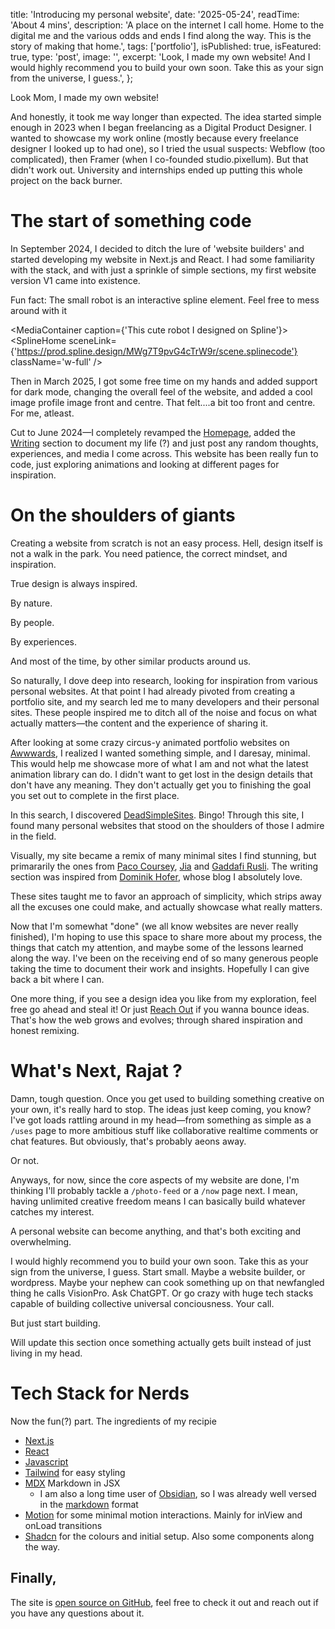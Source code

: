 
  title: 'Introducing my personal website',
  date: '2025-05-24',
  readTime: 'About 4 mins',
  description:
    'A place on the internet I call home. Home to the digital me and the various odds and ends I find along the way. This is the story of making that home.',
  tags: ['portfolio'],
  isPublished: true,
  isFeatured: true,
  type: 'post',
  image: '',
  excerpt:
    'Look, I made my own website! And I would highly recommend you to build your own soon. Take this as your sign from the universe, I guess.',
};

Look Mom, I made my own website!

And honestly, it took me way longer than expected. The idea started simple enough in 2023 when I began freelancing as a Digital Product Designer. I wanted to showcase my work online (mostly because every freelance designer I looked up to had one), so I tried the usual suspects: Webflow (too complicated), then Framer (when I co-founded studio.pixellum). But that didn't work out. University and internships ended up putting this whole project on the back burner.

# The start of something code

In September 2024, I decided to ditch the lure of 'website builders' and started developing my website in Next.js and React. I had some familiarity with the stack, and with just a sprinkle of simple sections, my first website version V1 came into existence.

<MediaContainer>
  <BlogImage src={WebsiteV1Image} alt='Version 1 of my website, Oct 2024' />
</MediaContainer>

Fun fact: The small robot is an interactive spline element. Feel free to mess around with it

<MediaContainer caption={'This cute robot I designed on Spline'}>
  <SplineHome
    sceneLink={'https://prod.spline.design/MWg7T9pvG4cTrW9r/scene.splinecode'}
    className='w-full'
  />
</MediaContainer>

Then in March 2025, I got some free time on my hands and added support for dark mode, changing the overall feel of the website, and added a cool image profile image front and centre. That felt....a bit too front and centre. For me, atleast.

<MediaContainer>
  <BlogImage src={WebsiteV2Image} alt='Version 2 of my website, April 2024' />
</MediaContainer>

Cut to June 2024—I completely revamped the [Homepage](/), added the [Writing](/writing) section to document my life (?) and just post any random thoughts, experiences, and media I come across. This website has been really fun to code, just exploring animations and looking at different pages for inspiration.

# On the shoulders of giants

Creating a website from scratch is not an easy process. Hell, design itself is not a walk in the park. You need patience, the correct mindset, and inspiration.

True design is always inspired.

By nature.

By people.

By experiences.

And most of the time, by other similar products around us.

So naturally, I dove deep into research, looking for inspiration from various personal websites. At that point I had already pivoted from creating a portfolio site, and my search led me to many developers and their personal sites. These people inspired me to ditch all of the noise and focus on what actually matters—the content and the experience of sharing it.

After looking at some crazy circus-y animated portfolio websites on [Awwwards](https://www.awwwards.com/), I realized I wanted something simple, and I daresay, minimal. This would help me showcase more of what I am and not what the latest animation library can do. I didn't want to get lost in the design details that don't have any meaning. They don't actually get you to finishing the goal you set out to complete in the first place.

In this search, I discovered [DeadSimpleSites](https://deadsimplesites.com/). Bingo! Through this site, I found many personal websites that stood on the shoulders of those I admire in the field.

Visually, my site became a remix of many minimal sites I find stunning, but primararily the ones from [Paco Coursey](https://paco.me/), [Jia](https://jrhu.me/) and [Gaddafi Rusli](https://gaddafirusli.my/). The writing section was inspired from [Dominik Hofer](https://dominikhofer.me/), whose blog I absolutely love.

These sites taught me to favor an approach of simplicity, which strips away all the excuses one could make, and actually showcase what really matters.

Now that I'm somewhat "done" (we all know websites are never really finished), I'm hoping to use this space to share more about my process, the things that catch my attention, and maybe some of the lessons learned along the way. I've been on the receiving end of so many generous people taking the time to document their work and insights. Hopefully I can give back a bit where I can.

One more thing, if you see a design idea you like from my exploration, feel free go ahead and steal it! Or just [Reach Out](mailto:rajat.payghan@gmail.com) if you wanna bounce ideas. That's how the web grows and evolves; through shared inspiration and honest remixing.

# What's Next, Rajat ?

Damn, tough question. Once you get used to building something creative on your own, it's really hard to stop. The ideas just keep coming, you know? I've got loads rattling around in my head—from something as simple as a `/uses` page to more ambitious stuff like collaborative realtime comments or chat features. But obviously, that's probably aeons away.

Or not.

Anyways, for now, since the core aspects of my website are done, I'm thinking I'll probably tackle a `/photo-feed` or a `/now` page next. I mean, having unlimited creative freedom means I can basically build whatever catches my interest.

A personal website can become anything, and that's both exciting and overwhelming.

I would highly recommend you to build your own soon. Take this as your sign from the universe, I guess. Start small. Maybe a website builder, or wordpress. Maybe your nephew can cook something up on that newfangled thing he calls VisionPro. Ask ChatGPT. Or go crazy with huge tech stacks capable of building collective universal conciousness. Your call.

But just start building.

Will update this section once something actually gets built instead of just living in my head.

# <span id='tech-stack'>Tech Stack for Nerds </span>

Now the fun(?) part. The ingredients of my recipie

- [Next.js](https://nextjs.org/)
- [React](https://react.dev/)
- [Javascript](https://developer.mozilla.org/en-US/docs/Web/JavaScript)
- [Tailwind](https://tailwindcss.com/) for easy styling
- [MDX](https://mdxjs.com/) Markdown in JSX
  - I am also a long time user of [Obsidian](https://obsidian.md/), so I was already well versed in the [markdown](https://www.markdownguide.org/) format
- [Motion](https://www.framer.com/motion/) for some minimal motion interactions. Mainly for inView and onLoad transitions
- [Shadcn](https://ui.shadcn.com/) for the colours and initial setup. Also some components along the way.

## Finally,

The site is [open source on GitHub](https://github.com/RajatPayghan/rajatpayghan.github.io), feel free to check it out and reach out if you have any questions about it.
